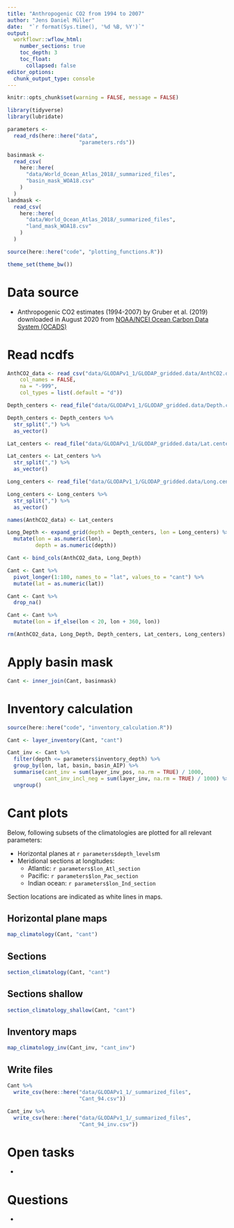 ```yaml
---
title: "Anthropogenic CO2 from 1994 to 2007"
author: "Jens Daniel Müller"
date:  "`r format(Sys.time(), '%d %B, %Y')`"
output: 
  workflowr::wflow_html:
    number_sections: true
    toc_depth: 3
    toc_float:
      collapsed: false
editor_options:
  chunk_output_type: console
---
```


```r
knitr::opts_chunk$set(warning = FALSE, message = FALSE)
```

```r
library(tidyverse)
library(lubridate)
```


```r
parameters <-
  read_rds(here::here("data",
                       "parameters.rds"))
```

```r
basinmask <-
  read_csv(
    here::here(
      "data/World_Ocean_Atlas_2018/_summarized_files",
      "basin_mask_WOA18.csv"
    )
  )
landmask <-
  read_csv(
    here::here(
      "data/World_Ocean_Atlas_2018/_summarized_files",
      "land_mask_WOA18.csv"
    )
  )
```

```r
source(here::here("code", "plotting_functions.R"))
```

```r
theme_set(theme_bw())
```

# Data source

- Anthropogenic CO2 estimates (1994-2007) by Gruber et al. (2019) downloaded in August 2020 from [NOAA/NCEI Ocean Carbon Data System (OCADS)](ftp://ftp.nodc.noaa.gov/pub/data.nodc/ncei/ocads/data/0001644/){target="_blank"}

# Read ncdfs

```r

AnthCO2_data <- read_csv("data/GLODAPv1_1/GLODAP_gridded.data/AnthCO2.data/AnthCO2.data.txt", 
    col_names = FALSE,
    na = "-999",
    col_types = list(.default = "d"))

Depth_centers <- read_file("data/GLODAPv1_1/GLODAP_gridded.data/Depth.centers.txt")

Depth_centers <- Depth_centers %>% 
  str_split(",") %>% 
  as_vector()

Lat_centers <- read_file("data/GLODAPv1_1/GLODAP_gridded.data/Lat.centers.txt")

Lat_centers <- Lat_centers %>% 
  str_split(",") %>% 
  as_vector()

Long_centers <- read_file("data/GLODAPv1_1/GLODAP_gridded.data/Long.centers.txt")

Long_centers <- Long_centers %>% 
  str_split(",") %>% 
  as_vector()

names(AnthCO2_data) <- Lat_centers

Long_Depth <- expand_grid(depth = Depth_centers, lon = Long_centers) %>% 
  mutate(lon = as.numeric(lon),
         depth = as.numeric(depth))

Cant <- bind_cols(AnthCO2_data, Long_Depth)

Cant <- Cant %>% 
  pivot_longer(1:180, names_to = "lat", values_to = "cant") %>% 
  mutate(lat = as.numeric(lat))

Cant <- Cant %>% 
  drop_na()

Cant <- Cant %>% 
  mutate(lon = if_else(lon < 20, lon + 360, lon))

rm(AnthCO2_data, Long_Depth, Depth_centers, Lat_centers, Long_centers)

```

# Apply basin mask

```r

Cant <- inner_join(Cant, basinmask)

```


# Inventory calculation

```r

source(here::here("code", "inventory_calculation.R"))

Cant <- layer_inventory(Cant, "cant")

Cant_inv <- Cant %>% 
  filter(depth <= parameters$inventory_depth) %>% 
  group_by(lon, lat, basin, basin_AIP) %>% 
  summarise(cant_inv = sum(layer_inv_pos, na.rm = TRUE) / 1000,
            cant_inv_incl_neg = sum(layer_inv, na.rm = TRUE) / 1000) %>% 
  ungroup()

```

# Cant plots

Below, following subsets of the climatologies are plotted for all relevant parameters:  

- Horizontal planes at `r parameters$depth_levels`m
- Meridional sections at longitudes:
  - Atlantic: `r parameters$lon_Atl_section`
  - Pacific: `r parameters$lon_Pac_section`
  - Indian ocean: `r parameters$lon_Ind_section`

Section locations are indicated as white lines in maps.


## Horizontal plane maps

```r

map_climatology(Cant, "cant")


```

## Sections

```r

section_climatology(Cant, "cant")

```

## Sections shallow

```r

section_climatology_shallow(Cant, "cant")

```

## Inventory maps

```r

map_climatology_inv(Cant_inv, "cant_inv")

```


## Write files

```r

Cant %>% 
  write_csv(here::here("data/GLODAPv1_1/_summarized_files",
                       "Cant_94.csv"))

Cant_inv %>% 
  write_csv(here::here("data/GLODAPv1_1/_summarized_files",
                       "Cant_94_inv.csv"))


```



# Open tasks

- 

# Questions

- 
